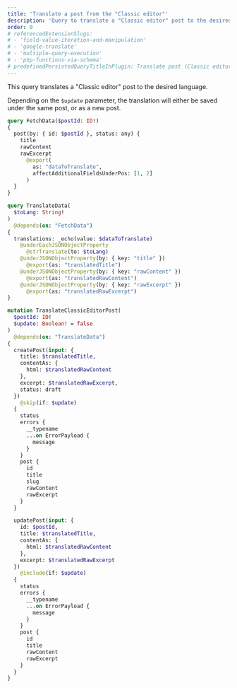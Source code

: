 ```yaml
---
title: 'Translate a post from the "Classic editor"'
description: 'Query to translate a "Classic editor" post to the desired language'
order: 0
# referencedExtensionSlugs:
# - 'field-value-iteration-and-manipulation'
# - 'google-translate'
# - 'multiple-query-execution'
# - 'php-functions-via-schema'
# predefinedPersistedQueryTitleInPlugin: Translate post (Classic editor)
---
```


This query translates a "Classic editor" post to the desired language.

Depending on the `$update` parameter, the translation will either be saved under the same post, or as a new post.

```graphql
query FetchData($postId: ID!)
{
  post(by: { id: $postId }, status: any) {
    title
    rawContent
    rawExcerpt
      @export(
        as: "dataToTranslate",
        affectAdditionalFieldsUnderPos: [1, 2]
      )
  }
}

query TranslateData(
  $toLang: String!
)
  @depends(on: "FetchData")
{  
  translations: _echo(value: $dataToTranslate)
    @underEachJSONObjectProperty
      @strTranslate(to: $toLang)
    @underJSONObjectProperty(by: { key: "title" })
      @export(as: "translatedTitle")
    @underJSONObjectProperty(by: { key: "rawContent" })
      @export(as: "translatedRawContent")
    @underJSONObjectProperty(by: { key: "rawExcerpt" })
      @export(as: "translatedRawExcerpt")
}

mutation TranslateClassicEditorPost(
  $postId: ID!
  $update: Boolean! = false
)
  @depends(on: "TranslateData")
{
  createPost(input: {
    title: $translatedTitle,
    contentAs: {
      html: $translatedRawContent
    },
    excerpt: $translatedRawExcerpt,
    status: draft
  })
    @skip(if: $update)
  {
    status
    errors {
      __typename
      ...on ErrorPayload {
        message
      }
    }
    post {
      id
      title
      slug
      rawContent
      rawExcerpt
    }    
  }

  updatePost(input: {
    id: $postId,
    title: $translatedTitle,
    contentAs: {
      html: $translatedRawContent
    },
    excerpt: $translatedRawExcerpt
  })
    @include(if: $update)
  {
    status
    errors {
      __typename
      ...on ErrorPayload {
        message
      }
    }
    post {
      id
      title
      rawContent
      rawExcerpt
    }    
  }
}
```
